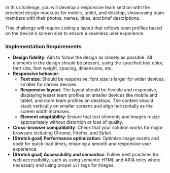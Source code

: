 In this challenge, you will develop a responsive team section with the provided design mockups for mobile, tablet, and desktop, showcasing team members with their photos, names, titles, and brief descriptions.

This challenge will require coding a layout that reflows team profiles based on the device's screen size to ensure a seamless user experience.

### Implementation Requirements

- **Design fidelity**: Aim to follow the design as closely as possible. All elements in the design should be present, using the specified text color, font size, font weight, spacing, dimensions, etc.
- **Responsive behavior**:
  - **Text size**: Should be responsive; font size is larger for wider devices, smaller for narrow devices.
  - **Responsive layout**: The layout should be flexible and responsive, displaying lesser team profiles on smaller devices like mobile and tablet, and more team profiles on desktops. The content should stack vertically on smaller screens and align horizontally as the screen width increases.
  - **Element adaptability**: Ensure that text elements and images resize appropriately without distortion or loss of quality.
- **Cross-browser compatibility**: Check that your solution works for major browsers including Chrome, Firefox, and Safari.
- **[Stretch goal] Performance optimization**: Optimize image assets and code for quick load times, ensuring a smooth and responsive user experience.
- **[Stretch goal] Accessibility and semantics**: Follow best practices for web accessibility, such as using semantic HTML and ARIA roles where necessary and using proper `alt` tags for images.
